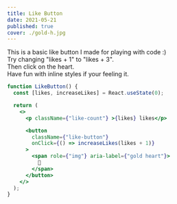 ```yaml
---
title: Like Button
date: 2021-05-21
published: true
cover: ./gold-h.jpg
---
```


This is a basic like button I made for playing with code :) <br/>
Try changing "likes + 1" to "likes + 3". <br/>
Then click on the heart. <br/>
Have fun with inline styles if your feeling it.

```jsx react-live
function LikeButton() {
  const [likes, increaseLikes] = React.useState(0);

  return (
    <>
      <p className={"like-count"} >{likes} likes</p>

      <button
        className={"like-button"}
        onClick={() => increaseLikes(likes + 1)}
      >
        <span role={"img"} aria-label={"gold heart"}>
          💛
        </span>
      </button>
    </>
  );
}
```
